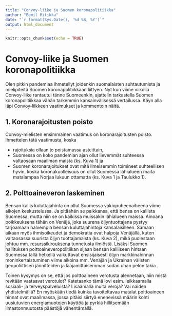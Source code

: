 ```yaml
---
title: "Convoy-liike ja Suomen koronapolitiikka"
author: "Eemil Mitikka"
date: "`r format(Sys.Date(), '%d %B, %Y')`"
output: html_document
---
```


```r
knitr::opts_chunk$set(echo = TRUE)
```

# Convoy-liike ja Suomen koronapolitiikka

Olen pitkin pandemiaa ihmetellyt joidenkin suomalaisten suhtautumista ja mielipiteitä Suomen koronapolitiikkaan liittyen. Nyt kun viime viikolla Convoy-liike rantautui tänne Suomeenkin, ajattelin tarkastella Suomen koronapolitiikkaa vähän tarkemmin kansainvälisessä vertailussa. Käyn alla läpi Convoy-liikkeen vaatimukset ja kommentoin näitä.

## 1. Koronarajoitusten poisto

Convoy-mielisten ensimmäinen vaatimus on koronarajoitusten poisto. Ihmettelen tätä vaatimusta, koska

* rajoituksia ollaan jo poistamassa asteittain,
* Suomessa on koko pandemian ajan ollut lievemmät suhteessa valtaosaan maailman maista (ks. Kuva 1) ja
* Suomen koronarajoitukset ovat mitä ilmeisemmin toimineet suhteellisen hyvin, koska koronakuolleisuus on ollut Suomessa lähialueen maita matalampaa Norjaa lukuun ottamatta (ks. Kuva 1 ja Taulukko 1).

## 2. Polttoaineveron laskeminen

Bensan kallis kuluttajahinta on ollut Suomessa vakiopuheenaiheena viime aikojen keskustelussa. Ja pitäähän se paikkansa, että bensa on kallista Suomessa, mutta niin se on kaikissa muissakin lähialueen maissa. Ainoana poikkeuksena tähän on Venäjä, joka suurena öljyntuottajana pystyy tarjoamaan halvempia bensan kuluttajahintoja kansalaisilleen. Samaan aikaan myös ihmisoikeudet ja demokratia ovat halpoja Venäjällä, kuten valtaosassa suurista öljyn tuottajamaista (ks. Kuva 2), mikä puolestaan johtuu mm. [resurssikirouksena](https://fi.wikipedia.org/wiki/Luonnonvarojen_kirous) tunnetusta ilmiöstä. Lisäksi Suomen hallituksen polttoaineveropolitiikan sijaan bensan kalliiseen hintaan Suomessa tällä hetkellä vaikuttavat ensisijaisesti öljyn markkinahinnan moninkertaistuminen viime aikoina mm. Venäjän ja Ukrainan välisten geopoliittisen jännitteiden ja laajamittaisemman sodan uhan pelon takia .


Toinen kysymys on se, että jos polttoaineen verotusta alennetaan, niin mistä revitään vastaavat verotulot? Katetaanko tämä lovi esim. leikkaamalla sosiaali- ja terveyspalveluista? Lisäämällä muita veroja? Vai näiden yhdistelmällä?
En myöskään tiedä kuinka tavoiteltavaa matalat polttoaineen hinnat ovat maailmassa, jossa pitäisi siirtyä enenevissä määrin kohti uusiutuvien energiamuotojen käyttöä ja pyrkiä hillitsemään ilmastonmuutosta päästöjä vähentämällä.